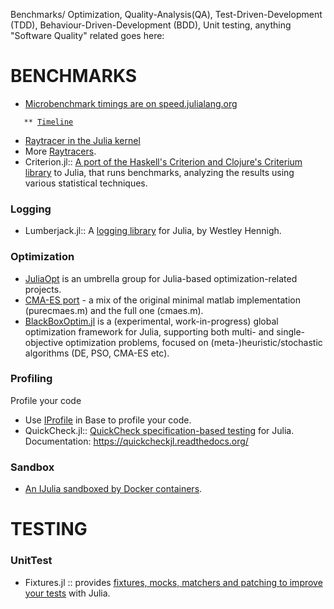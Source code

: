 Benchmarks/ Optimization, Quality-Analysis(QA), Test-Driven-Development (TDD), Behaviour-Driven-Development (BDD), Unit testing, anything "Software Quality" related goes here:


= BENCHMARKS =
* [http://speed.julialang.org Microbenchmark timings are on speed.julialang.org]
    ** [http://speed.julialang.org/timeline/ Timeline]
* [https://github.com/JuliaLang/julia/blob/master/test/perf/kernel/raytracer.jl Raytracer in the Julia kernel]
* More [https://github.com/jakebolewski/rays Raytracers].
* Criterion.jl:: [https://github.com/jakebolewski/Criterion.jl A port of the Haskell's Criterion and Clojure's Criterium library] to Julia, that runs benchmarks, analyzing the results using various statistical techniques.

=== Logging ===
* Lumberjack.jl:: A [https://github.com/forio/Lumberjack.jl logging library] for Julia, by Westley Hennigh.

=== Optimization === 
* [http://juliaopt.org/ JuliaOpt] is an umbrella group for Julia-based optimization-related projects.
* [https://github.com/Staross/JuliaCMAES CMA-ES port] - a mix of the original minimal matlab implementation (purecmaes.m) and the full one (cmaes.m).
* [https://github.com/robertfeldt/BlackBoxOptim.jl BlackBoxOptim.jl] is a (experimental, work-in-progress) global optimization framework for Julia, supporting both multi- and single-objective optimization problems, focused on (meta-)heuristic/stochastic algorithms (DE, PSO, CMA-ES etc).

=== Profiling ===
Profile your code
* Use [http://docs.julialang.org/en/latest/stdlib/profile/ IProfile] in Base to profile your code.
* QuickCheck.jl:: [https://github.com/pao/QuickCheck.jl QuickCheck specification-based testing] for Julia. Documentation: [https://quickcheckjl.readthedocs.org/ https://quickcheckjl.readthedocs.org/]


=== Sandbox === 
* [https://github.com/amitmurthy/JDock An IJulia sandboxed by Docker containers].


= TESTING =
=== UnitTest ===
* Fixtures.jl :: provides [https://github.com/burrowsa/Fixtures.jl fixtures, mocks, matchers and patching to improve your tests] with Julia.

